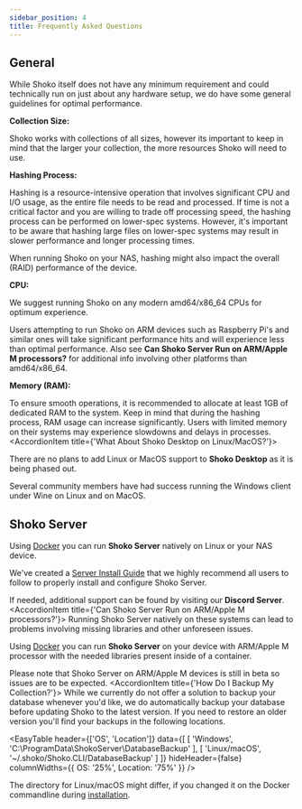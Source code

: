 ```yaml
---
sidebar_position: 4
title: Frequently Asked Questions
---
```



## General

[//]: # (@formatter:off)

<Accordion>
<AccordionItem title='What Are The System Requirements?'>

While Shoko itself does not have any minimum requirement and could technically run on just about any hardware setup,
we do have some general guidelines for optimal performance.

**Collection Size:**

Shoko works with collections of all sizes, however its important to keep in mind that the larger your collection,
the more resources Shoko will need to use.

**Hashing Process:**

Hashing is a resource-intensive operation that involves significant CPU and I/O usage, as the entire file needs to
be read and processed. If time is not a critical factor and you are willing to trade off processing speed, the
hashing process can be performed on lower-spec systems. However, it's important to be aware that hashing large files
on lower-spec systems may result in slower performance and longer processing times.

When running Shoko on your NAS, hashing might also impact the overall (RAID) performance of the device.

**CPU:**

We suggest running Shoko on any modern amd64/x86_64 CPUs for optimum experience.

Users attempting to run Shoko on ARM devices such as Raspberry Pi's and similar ones will take significant
performance hits and will experience less than optimal performance. Also see **Can Shoko Server Run on ARM/Apple M processors?**
for additional info involving other platforms than amd64/x86_64.

**Memory (RAM):**

To ensure smooth operations, it is recommended to allocate at least 1GB of dedicated RAM to the system. Keep in mind
that during the hashing process, RAM usage can increase significantly. Users with limited memory on their systems
may experience slowdowns and delays in processes.
</AccordionItem>
<AccordionItem title={'What About Shoko Desktop on Linux/MacOS?'}>

There are no plans to add Linux or MacOS support to **Shoko Desktop** as it is being phased out.

Several community members have had success running the Windows client under Wine on Linux and on MacOS.
</AccordionItem>
</Accordion>

## Shoko Server

<Accordion>
<AccordionItem title={'Does Shoko Server Run on Linux/NAS?'}>

Using [Docker](https://www.docker.com/) you can run **Shoko Server** natively on Linux or your NAS device.

We've created a [Server Install Guide](/getting-started/installing-shoko-server) that we highly recommend all users
to follow to properly install and configure Shoko Server.

If needed, additional support can be found by visiting our **Discord Server**.
</AccordionItem>
<AccordionItem title={'Can Shoko Server Run on ARM/Apple M processors?'}>
Running Shoko Server natively on these systems can lead to problems involving missing libraries and other unforeseen
issues.

Using [Docker](https://www.docker.com/) you can run **Shoko Server** on your device with ARM/Apple M processor with
the needed libraries present inside of a container.

Please note that Shoko Server on ARM/Apple M devices is still in beta so issues are to be expected.
</AccordionItem>
<AccordionItem title={'How Do I Backup My Collection?'}>
While we currently do not offer a solution to backup your database whenever you'd like, we do automatically backup
your database before updating Shoko to the latest version. If you need to restore an older version you'll find your
backups in the following locations.

<EasyTable
header={['OS', 'Location']}
data={[
[
'Windows',
'C:\\ProgramData\\ShokoServer\\DatabaseBackup'
],
[
'Linux/macOS',
'~/.shoko/Shoko.CLI/DatabaseBackup'
]
]}
hideHeader={false}
columnWidths={{ OS: '25%', Location: '75%' }}
/>

The directory for Linux/macOS might differ, if you changed it on the Docker commandline during
[installation](/getting-started/installing-shoko-server).
</AccordionItem>
</Accordion>





